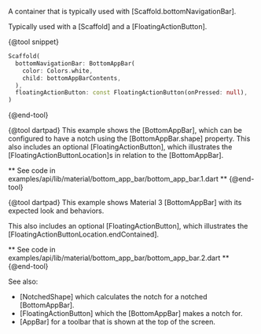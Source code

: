 A container that is typically used with [Scaffold.bottomNavigationBar].

Typically used with a [Scaffold] and a [FloatingActionButton].

{@tool snippet}
```dart
Scaffold(
  bottomNavigationBar: BottomAppBar(
    color: Colors.white,
    child: bottomAppBarContents,
  ),
  floatingActionButton: const FloatingActionButton(onPressed: null),
)
```
{@end-tool}

{@tool dartpad}
This example shows the [BottomAppBar], which can be configured to have a notch using the
[BottomAppBar.shape] property. This also includes an optional [FloatingActionButton], which illustrates
the [FloatingActionButtonLocation]s in relation to the [BottomAppBar].

** See code in examples/api/lib/material/bottom_app_bar/bottom_app_bar.1.dart **
{@end-tool}

{@tool dartpad}
This example shows Material 3 [BottomAppBar] with its expected look and behaviors.

This also includes an optional [FloatingActionButton], which illustrates
the [FloatingActionButtonLocation.endContained].

** See code in examples/api/lib/material/bottom_app_bar/bottom_app_bar.2.dart **
{@end-tool}

See also:

 * [NotchedShape] which calculates the notch for a notched [BottomAppBar].
 * [FloatingActionButton] which the [BottomAppBar] makes a notch for.
 * [AppBar] for a toolbar that is shown at the top of the screen.